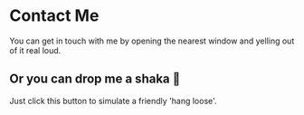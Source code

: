 
# Contact Me

You can get in touch with me by opening the nearest window and yelling out of it real loud.

## Or you can drop me a shaka 🤙

Just click this button to simulate a friendly 'hang loose'.

<Shaka />
